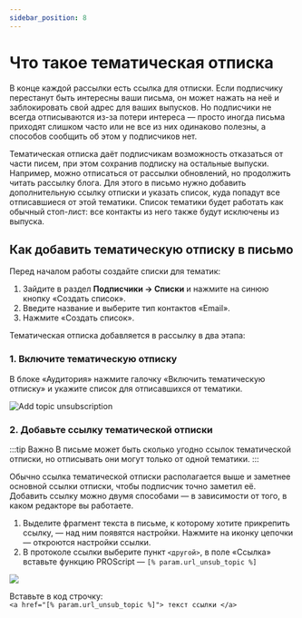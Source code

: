 ```yaml
---
sidebar_position: 8
---
```


# Что такое тематическая отписка
В конце каждой рассылки есть ссылка для отписки. Если подписчику перестанут быть интересны ваши письма, он может нажать на неё и заблокировать свой адрес для ваших выпусков. Но подписчики не всегда отписываются из-за потери интереса — просто иногда письма приходят слишком часто или не все из них одинаково полезны, а способов сообщить об этом у подписчиков нет.

Тематическая отписка даёт подписчикам возможность отказаться от части писем, при этом сохранив подписку на остальные выпуски. Например, можно отписаться от рассылки обновлений, но продолжить читать рассылку блога. Для этого в письмо нужно добавить дополнительную ссылку отписки и указать список, куда попадут все отписавшиеся от этой тематики. Список тематики будет работать как обычный стоп-лист: все контакты из него также будут исключены из выпуска.

## Как добавить тематическую отписку в письмо
Перед началом работы создайте списки для тематик:
1. Зайдите в раздел **Подписчики → Списки** и нажмите на синюю кнопку «Создать список».
2. Введите название и выберите тип контактов «Email».
3. Нажмите «Создать список».

Тематическая отписка добавляется в рассылку в два этапа:

### 1. Включите тематическую отписку
В блоке «Аудитория» нажмите галочку «Включить тематическую отписку» и укажите список для отписавшихся от тематики.

![Add topic unsubscription](./assets/unsubscribe-from-topic/add-topic-unsubscription.gif) <br/>

### 2. Добавьте ссылку тематической отписки
:::tip Важно
В письме может быть сколько угодно ссылок тематической отписки, но отписывать они могут только от одной тематики.
:::

Обычно ссылка тематической отписки располагается выше и заметнее основной ссылки отписки, чтобы подписчик точно заметил её. Добавить ссылку можно двумя способами — в зависимости от того, в каком редакторе вы работаете.

<Tabs>
<TabItem value="key1" label="В блочном редакторе" default>

1. Выделите фрагмент текста в письме, к которому хотите прикрепить ссылку, — над ним появятся настройки. Нажмите на иконку цепочки — откроются настройки ссылки.
2. В протоколе ссылки выберите пункт ```<другой>```, в поле «Ссылка» вставьте функцию PROScript — ```[% param.url_unsub_topic %]``` <br/>   
<img src={unsubscribeInTheNew} />

</TabItem>
<TabItem value="key2" label="В HTML-редакторе">

Вставьте в код строчку:<br/>
```<a href="[% param.url_unsub_topic %]"> текст ссылки </a>```

</TabItem>
</Tabs>